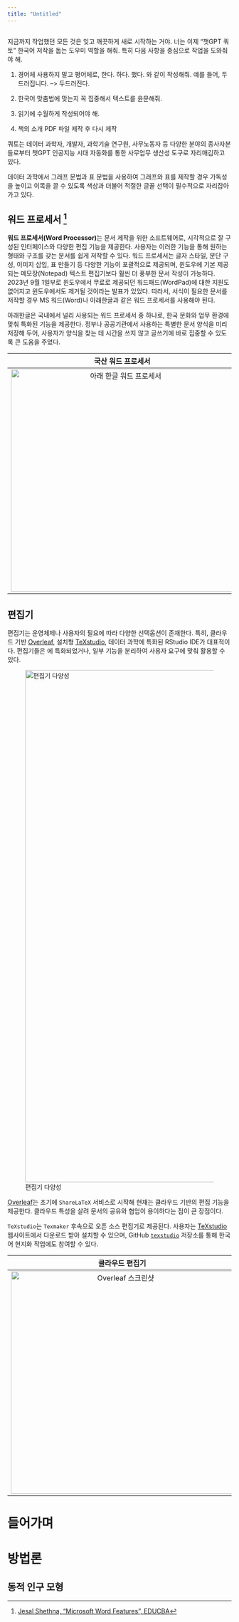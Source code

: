 ```yaml
---
title: "Untitled"
---
```



```.python
```


지금까지 작업했던 모든 것은 잊고 깨끗하게 새로 시작하는 거야.
너는 이제 "챗GPT 쿼토" 한국어 저작을 돕는 도우미 역할을 해줘.
특히 다음 사항을 중심으로 작업을 도와줘야 해.

1. 경어체 사용하지 말고 평어체로, 한다. 하다. 했다. 와 같이 작성해줘. 예를 들어, 두드러집니다. --> 두드러진다.
2. 한국어 맞춤법에 맞는지 꼭 집중해서 텍스트를 윤문해줘.
3. 읽기에 수월하게 작성되어야 해.

1. 책의 소개 PDF 파일 제작 후 다시 제작


쿼토는 데이터 과학자, 개발자, 과학기술 연구원, 사무노동자 등 다양한 분야의 종사자분들로부터 챗GPT 인공지능 시대 자동화를 통한 사무업무 생산성 도구로 자리매김하고 있다.

데이터 과학에서 그래프 문법과 표 문법을 사용하여 그래프와 표를 제작할 경우 가독성을 높이고 이목을 끌 수 있도록 색상과 더불어 적절한 글꼴 선택이 필수적으로 자리잡아가고 있다.


## 워드 프로세서 [^to_do-1] {#main-features}

[^to_do-1]: [Jesal Shethna, "Microsoft Word Features",
    EDUCBA](https://www.educba.com/microsoft-word-features/)

**워드 프로세서(Word Processor)**는 문서 제작을 위한 소프트웨어로,
시각적으로 잘 구성된 인터페이스와 다양한 편집 기능을 제공한다. 사용자는
이러한 기능을 통해 원하는 형태와 구조를 갖는 문서를 쉽게 저작할 수 있다.
워드 프로세서는 글자 스타일, 문단 구성, 이미지 삽입, 표 만들기 등 다양한
기능이 포괄적으로 제공되며, 윈도우에 기본 제공되는 메모장(Notepad)
텍스트 편집기보다 훨씬 더 풍부한 문서 작성이 가능하다. 2023년 9월
1일부로 윈도우에서 무료로 제공되던 워드패드(WordPad)에 대한 지원도
없어지고 윈도우에서도 제거될 것이라는 발표가 있었다. 따라서, 서식이
필요한 문서를 저작할 경우 MS 워드(Word)나 아래한글과 같은 워드
프로세서를 사용해야 된다.

아래한글은 국내에서 널리 사용되는 워드 프로세서 중 하나로, 한국 문화와
업무 환경에 맞춰 특화된 기능을 제공한다. 정부나 공공기관에서 사용하는
특별한 문서 양식을 미리 저장해 두어, 사용자가 양식을 찾는 데 시간을 쓰지
않고 글쓰기에 바로 집중할 수 있도록 큰 도움을 주었다.

|                       국산 워드 프로세서                        |                      해외 워드 프로세서                       |
|:----------------------------------:|:---------------------------------:|
| ![아래 한글 워드 프로세서](images/hangul_word.jpg){width="500"} | ![마이크로소프트 워드(Word)](images/word_ms.jpg){width="500"} |

## [\LaTeX](http://example.org) 편집기 {#latex-editor}

[\LaTeX](http://example.org) 편집기는 운영체제나 사용자의 필요에 따라
다양한 선택옵션이 존재한다. 특히, 클라우드 기반
[Overleaf](https://www.overleaf.com/), 설치형
[TeXstudio](https://www.texstudio.org/), 데이터 과학에 특화된 RStudio
IDE가 대표적이다. 편집기들은 [\LaTeX](http://example.org)에
특화되었거나, 일부 [\LaTeX](http://example.org) 기능을 분리하여 사용자
요구에 맞춰 활용할 수 있다.

![[\LaTeX](http://example.org) 편집기
다양성](images/latex-editor.png){fig-align="center" width="1151"}

[Overleaf](https://www.overleaf.com/)는 초기에 `ShareLaTeX` 서비스로
시작해 현재는 클라우드 기반의 [\LaTeX](http://example.org) 편집 기능을
제공한다. 클라우드 특성을 살려 문서의 공유와 협업이 용이하다는 점이 큰
장점이다.

`TeXstudio`는 `Texmaker` 후속으로 오픈 소스 [\LaTeX](http://example.org)
편집기로 제공된다. 사용자는 [TeXstudio](https://www.texstudio.org/)
웹사이트에서 다운로드 받아 설치할 수 있으며, GitHub
[`texstudio`](https://github.com/texstudio-org/texstudio) 저장소를 통해
한국어 현지화 작업에도 참여할 수 있다.

|                                   클라우드 편집기                                    |                                     설치형 편집기                                      |
|:----------------------------------:|:----------------------------------:|
| ![Overleaf 스크린샷](images/overleaf-screenshot.png){fig-align="center" width="500"} | ![TeXstudio 스크린샷](images/texstudio-screenshot.png){fig-align="center" width="500"} |

# 들어가며

# 방법론

## 동적 인구 모형
